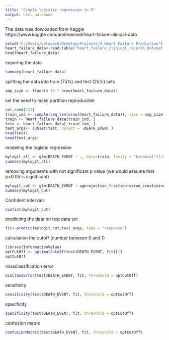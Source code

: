 ---
title: "Simple logistic regression in R"
output: html_notebook
---

The data was dowloaded from Kaggle https://www.kaggle.com/andrewmvd/heart-failure-clinical-data


```{r}
setwd("C:/Users/golovach/Desktop/Projects/4_Heart Failure Prediction")
heart_failure_data<-read.table('heart_failure_clinical_records_dataset.csv', header=TRUE, sep = ',')
head(heart_failure_data)
```

exporing the data
```{r}
summary(heart_failure_data)
```
splitting the data into train (75%) and test (25%) sets 
```{r}
smp_size <- floor(0.75 * nrow(heart_failure_data))
```
set the seed to make  partition reproducible
```{r}
set.seed(123)
train_ind <- sample(seq_len(nrow(heart_failure_data)), size = smp_size)
train <- heart_failure_data[train_ind, ]
test <- heart_failure_data[-train_ind, ]
test_args<- subset(test, select = -DEATH_EVENT )
head(test)
head(test_args)
```
modeling the logistic regression
```{r}
mylogit_all <- glm(DEATH_EVENT ~ ., data=train, family = "binomial"(link="logit"))
summary(mylogit_all)
```

removing arguments with not significant p value (we would assume that p<0.05 is significant)
```{r}
mylogit_cut <- glm(DEATH_EVENT ~ age+ejection_fraction+serum_creatinine+time, data=train, family = "binomial"(link="logit"))
summary(mylogit_cut)
```
Confident intervals
```{r}
confint(mylogit_cut)
```
predicting the data on test data set
```{r}
fit<-predict(mylogit_cut,test_args, type = "response")
```
calculation the cutoff (number between 0 and 1)
```{r}
library(InformationValue)
optCutOff <- optimalCutoff(test$DEATH_EVENT, fit)[1] 
optCutOff

```
missclassification error
```{r}
misClassError(test$DEATH_EVENT, fit, threshold = optCutOff)

```
sensitivity
```{r}
sensitivity(test$DEATH_EVENT, fit, threshold = optCutOff)

```
specificity
```{r}
specificity(test$DEATH_EVENT, fit, threshold = optCutOff)

```
confusion matrix
```{r}
confusionMatrix(test$DEATH_EVENT, fit, threshold = optCutOff)
```

